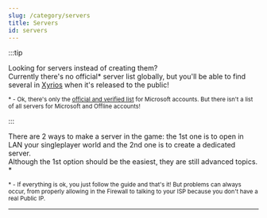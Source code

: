 ```yaml
---
slug: /category/servers
title: Servers
id: servers
---
```



:::tip

Looking for servers instead of creating them?\
Currently there's no official\* server list globally, but you'll be able to find several in [Xyrios](https://xyrios.com/) when it's released to the public!

<small>\* - Ok, there's only the [official and verified list](http://aka.ms/verifiedservers) for Microsoft accounts. But there isn't a list of all servers for Microsoft and Offline accounts!</small>

:::

There are 2 ways to make a server in the game: the 1st one is to open in LAN your singleplayer world and the 2nd one is to create a dedicated server.\
Although the 1st option should be the easiest, they are still advanced topics. \*

<small>\* - If everything is ok, you just follow the guide and that's it! But problems can always occur, from properly allowing in the Firewall to talking to your ISP because you don't have a real Public IP.</small>

***

<DocCardList />
